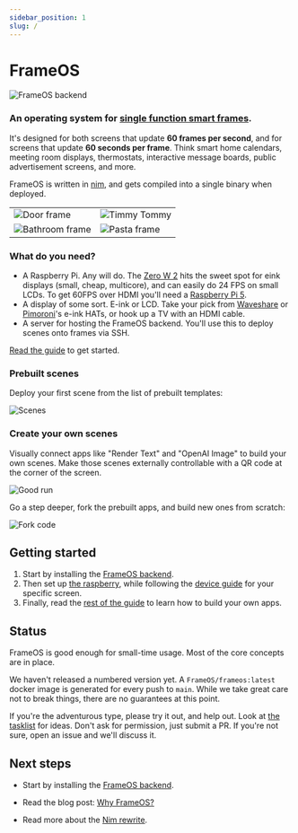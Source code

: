 ```yaml
---
sidebar_position: 1
slug: /
---
```


# FrameOS 

![FrameOS backend](./guide/_img2/frameos-backend.gif)

### An operating system for <u>single function smart frames</u>. 

It's designed for both screens that update **60 frames per second**, and for screens that update **60 seconds per frame**.
Think smart home calendars, meeting room displays, thermostats, interactive message boards, public advertisement screens, and more. 

FrameOS is written in [nim](https://nim-lang.org/), and gets compiled into a single binary when deployed.

|  |  |
|---|---|
| ![Door frame](./_img/ukseraam.jpg) |![Timmy Tommy](./_img/timmy-tommy.jpg) |
|![Bathroom frame](./_img/frame-bathroom.jpg) | ![Pasta frame](./_img/phone-pasta-2.jpg) |

### What do you need?

- A Raspberry Pi. Any will do. The [Zero W 2](https://www.raspberrypi.com/products/raspberry-pi-zero-2-w/) hits the sweet spot for eink displays (small, cheap, multicore), and can easily do 24 FPS on small LCDs. To get 60FPS over HDMI you'll need a [Raspberry Pi 5](https://www.raspberrypi.com/products/raspberry-pi-5/).
- A display of some sort. E-ink or LCD. Take your pick from [Waveshare](https://www.waveshare.com/product/displays/e-paper/epaper-1.htm) or 
[Pimoroni](https://shop.pimoroni.com/collections/displays)'s e-ink HATs, or hook up a TV with an HDMI cable. 
- A server for hosting the FrameOS backend. You'll use this to deploy scenes onto frames via SSH. 

[Read the guide](/guide/backend) to get started.

### Prebuilt scenes

Deploy your first scene from the list of prebuilt templates:

![Scenes](./_img/sample-scenes.png)

### Create your own scenes

Visually connect apps like "Render Text" and "OpenAI Image" to build your own scenes. 
Make those scenes externally controllable with a QR code at the corner of the screen.

![Good run](./_img/good-run.png)

Go a step deeper, fork the prebuilt apps, and build new ones from scratch:

![Fork code](./_img/fork-openai.png)

## Getting started

1. Start by installing the [FrameOS backend](/guide/backend).
2. Then set up [the raspberry](/guide/raspberry), while following the [device guide](/devices) for your specific screen.
3. Finally, read the [rest of the guide](/guide/using) to learn how to build your own apps.

## Status

FrameOS is good enough for small-time usage. Most of the core concepts are in place.

We haven't released a numbered version yet. A `FrameOS/frameos:latest` docker image is generated for every push to `main`. While we take great care not to break things, there are no guarantees at this point.

If you're the adventurous type, please try it out, and help out. Look at [the tasklist](https://github.com/FrameOS/frameos/issues/1) for ideas. Don't ask for permission, just submit a PR. If you're not sure, open an issue and we'll discuss it.

## Next steps

- Start by installing the [FrameOS backend](/guide/backend).

- Read the blog post: [Why FrameOS?](/blog/why-frameos)

- Read more about the [Nim rewrite](/blog/nim-rewrite).
